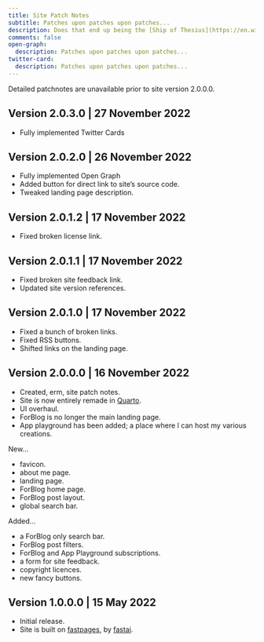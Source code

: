```yaml
---
title: Site Patch Notes
subtitle: Patches upon patches upon patches...
description: Does that end up being the [Ship of Thesius](https://en.wikipedia.org/wiki/Ship_of_Theseus)?
comments: false
open-graph:
  description: Patches upon patches upon patches...
twitter-card:
  description: Patches upon patches upon patches...
---
```


:::{.callout-note appearance="simple"}
Detailed patchnotes are unavailable prior to site version 2.0.0.0.
:::

## Version 2.0.3.0 | 27 November 2022

* Fully implemented Twitter Cards

## Version 2.0.2.0 | 26 November 2022

* Fully implemented Open Graph
* Added button for direct link to site's source code.
* Tweaked landing page description.

## Version 2.0.1.2 | 17 November 2022

* Fixed broken license link.

## Version 2.0.1.1 | 17 November 2022

* Fixed broken site feedback link.
* Updated site version references.

## Version 2.0.1.0 | 17 November 2022

* Fixed a bunch of broken links.
* Fixed RSS buttons.
* Shifted links on the landing page.

## Version 2.0.0.0 | 16 November 2022

* Created, erm, site patch notes.
* Site is now entirely remade in [Quarto](https://quarto.org).
* UI overhaul.
* ForBlog is no longer the main landing page.
* App playground has been added; a place where I can host my various creations.

New...

* favicon.
* about me page.
* landing page.
* ForBlog home page.
* ForBlog post layout.
* global search bar.

Added...

* a ForBlog only search bar.
* ForBlog post filters.
* ForBlog and App Playground subscriptions.
* a form for site feedback.
* copyright licences.
* new fancy buttons.

## Version 1.0.0.0 | 15 May 2022

* Initial release.
* Site is built on [fastpages](https://github.com/fastai/fastpages), by [fastai](https://fast.ai).
